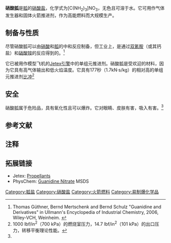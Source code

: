 {{Distinguish|硝基胍}}
{{Chembox
| Watchedfields = changed
| verifiedrevid = 400102678
| ImageFile = Guanidinium nitrate.png
| ImageFile1 = Guanidine-nitrate-3D-balls.png
| ImageName1 = Ball-and-stick models of the constituent ions
| IUPACName = Guanidinium nitrate
| OtherNames = 
| NameEn = Guanidine nitrate
|Section1={{Chembox Identifiers
| Abbreviations = 
| ChemSpiderID_Ref = {{chemspidercite|correct|chemspider}}
| ChemSpiderID = 10049
| InChI = 1/CH5N3.HNO3/c2*2-1(3)4/h(H5,2,3,4);(H,2,3,4)
| InChIKey = CNUNWZZSUJPAHX-UHFFFAOYAZ
| StdInChI_Ref = {{stdinchicite|correct|chemspider}}
| StdInChI = 1S/CH5N3.HNO3/c2*2-1(3)4/h(H5,2,3,4);(H,2,3,4)
| StdInChIKey_Ref = {{stdinchicite|correct|chemspider}}
| StdInChIKey = CNUNWZZSUJPAHX-UHFFFAOYSA-N
| CASNo_Ref = {{cascite|correct|??}}
| CASNo = 506-93-4
| EINECS = 208-060-1
| PubChem = 10481
| SMILES = [O-][N+](=O)O.[N@H]=C(N)N
| RTECS =
| MeSHName =
| ChEBI =
| KEGG = 
}}
|Section2={{Chembox Properties
| Formula = CH<sub>6</sub>N<sub>4</sub>O<sub>3</sub>
| MolarMass = 122.1
| Appearance = 白色固体
| Density = 1.436 g/cm<sup>3</sup>
| MeltingPtC = 213
| MeltingPt_notes =
| BoilingPt = （分解）
| BoilingPt_notes = 
| Solubility = 160 g/L（20 °C）
| SolubleOther = 
| Solvent = 
| pKa = 
| pKb = 
 }}
|Section7={{Chembox Hazards
| ExternalSDS = [http://www.ilo.org/public/english/protection/safework/cis/products/icsc/dtasht/_icsc05/icsc0561.pdf MSDS]
| EUClass = {{Hazchem O}}
| MainHazards = 
| NFPA-H = 2
| NFPA-F = 1
| NFPA-R = 4
| NFPA-S = <!-- E ??? -->
| RPhrases = {{R20}} {{R21}} {{R22}} {{R36}} {{R38}}
| SPhrases = 
| RSPhrases =
| FlashPt = 
| AutoignitionPt =
| ExploLimits = 
| PEL = 
 }}
}}
'''硝酸胍'''是[[胍|胍]]的[[硝酸盐|硝酸盐]]，化学式为[C(NH<sub>2</sub>)<sub>3</sub>]NO<sub>3</sub>，无色且可溶于水。它可用作气体发生器和固体火箭推进剂，作为高能燃料而大规模生产。

==制备与性质==
尽管硝酸胍可以由[[硝酸|硝酸]]和[[胍|胍]]的中和反应制备，但工业上，是通过[[双氰胺|双氰胺]]（或其钙盐）和[[硝酸铵|硝酸铵]]的反应得到的。<ref name=Ullmann>Thomas Güthner, Bernd Mertschenk and Bernd Schulz "Guanidine and Derivatives" in Ullmann's Encyclopedia of Industrial Chemistry, 2006, Wiley-VCH, Weinheim. {{DOI|10.1002/14356007.a12_545.pub2}}</ref>

它已被用作模型飞机的[[Jetex引擎|Jetex引擎]]中的单组元推进剂。硝酸胍是受欢迎的材料，因为它具有高气体输出和低火焰温度。它具有177秒（1.7kN·s/kg）的相对高的单组元推进剂[[比冲|比冲]]<ref group="note" >1000 lbf/in<sup>2</sup>（700 kPa）的燃烧室压力，14.7 lbf/in<sup>2</sup>（101 kPa）的出口压力，转移平衡理论性能。</ref>

==安全==
硝酸胍属于危险品，具有氧化性且可以爆炸。它对眼睛、皮肤有害，吸入有害。<ref name=Ullmann/>

==参考文献==
{{reflist}}
==注释==
{{Reflist|group=note|liststyle=lower-roman}}

==拓展链接==
*Jetex: [https://web.archive.org/web/20071002111043/http://www.jetex.org/motors/propellants.html Propellants]
*PhysChem: [http://physchem.ox.ac.uk/MSDS/GU/guanidine_nitrate.html Guanidine Nitrate] {{Wayback|url=http://physchem.ox.ac.uk/MSDS/GU/guanidine_nitrate.html |date=20040505233846 }} MSDS

[[Category:胍盐|Category:胍盐]]
[[Category:硝酸盐|Category:硝酸盐]]
[[Category:火箭燃料|Category:火箭燃料]]
[[Category:易制爆化学品|Category:易制爆化学品]]